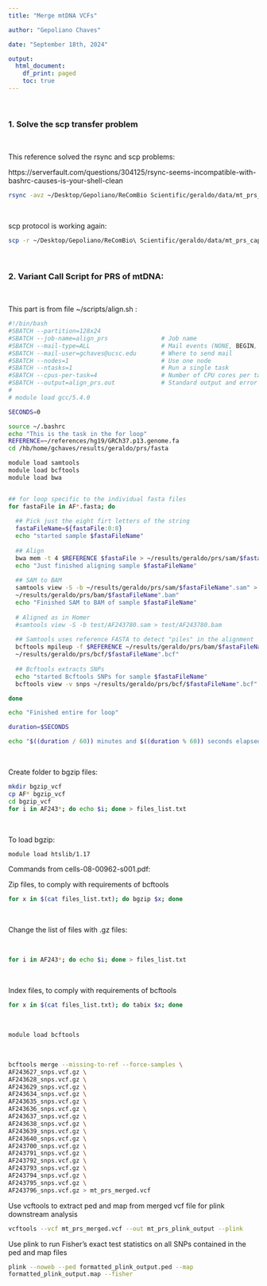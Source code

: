 ```yaml
---
title: "Merge mtDNA VCFs"

author: "Gepoliano Chaves"

date: "September 18th, 2024"

output:
  html_document:
    df_print: paged
    toc: true
---
```


\

### 1. Solve the scp transfer problem

\

This reference solved the rsync and scp problems:

https://serverfault.com/questions/304125/rsync-seems-incompatible-with-bashrc-causes-is-your-shell-clean

```bash
rsync -avz ~/Desktop/Gepoliano/ReComBio Scientific/geraldo/data/mt_prs_capital.fasta gchaves@hb.ucsc.edu:/hb/home/gchaves/results/geraldo/prs
```

\

scp protocol is working again:

```bash
scp -r ~/Desktop/Gepoliano/ReComBio\ Scientific/geraldo/data/mt_prs_capital_split_files gchaves@hb.ucsc.edu:/hb/home/gchaves/results/geraldo/prs
```


\

### 2. Variant Call Script for PRS of mtDNA:

\

This part is from file ~/scripts/align.sh :

```bash
#!/bin/bash
#SBATCH --partition=128x24
#SBATCH --job-name=align_prs               # Job name
#SBATCH --mail-type=ALL                    # Mail events (NONE, BEGIN, END, FAIL, ALL)
#SBATCH --mail-user=gchaves@ucsc.edu       # Where to send mail	
#SBATCH --nodes=1                          # Use one node
#SBATCH --ntasks=1                         # Run a single task	
#SBATCH --cpus-per-task=4                  # Number of CPU cores per task
#SBATCH --output=align_prs.out             # Standard output and error log
# 
# module load gcc/5.4.0

SECONDS=0

source ~/.bashrc
echo "This is the task in the for loop"
REFERENCE=~/references/hg19/GRCh37.p13.genome.fa
cd /hb/home/gchaves/results/geraldo/prs/fasta

module load samtools
module load bcftools
module load bwa


## for loop specific to the individual fasta files
for fastaFile in AF*.fasta; do
  
  ## Pick just the eight firt letters of the string
  fastaFileName=${fastaFile:0:8}
  echo "started sample $fastaFileName"
  
  ## Align
  bwa mem -t 4 $REFERENCE $fastaFile > ~/results/geraldo/prs/sam/$fastaFileName".sam"
  echo "Just finished aligning sample $fastaFileName"
  
  ## SAM to BAM
  samtools view -S -b ~/results/geraldo/prs/sam/$fastaFileName".sam" > \
  ~/results/geraldo/prs/bam/$fastaFileName".bam"
  echo "Finished SAM to BAM of sample $fastaFileName"
  
  # Aligned as in Homer
  #samtools view -S -b test/AF243780.sam > test/AF243780.bam
  
  ## Samtools uses reference FASTA to detect "piles" in the alignment
  bcftools mpileup -f $REFERENCE ~/results/geraldo/prs/bam/$fastaFileName".bam" > \
  ~/results/geraldo/prs/bcf/$fastaFileName".bcf"
  
  ## Bcftools extracts SNPs
  echo "started Bcftools SNPs for sample $fastaFileName"
  bcftools view -v snps ~/results/geraldo/prs/bcf/$fastaFileName".bcf" > ~/results/geraldo/prs/snps_vcf/$fastaFileName"_snps.vcf"

done

echo "Finished entire for loop"

duration=$SECONDS

echo "$((duration / 60)) minutes and $((duration % 60)) seconds elapsed."
```

\

Create folder to bgzip files:

```bash
mkdir bgzip_vcf
cp AF* bgzip_vcf
cd bgzip_vcf
for i in AF243*; do echo $i; done > files_list.txt
```


\

To load bgzip:
\

```bash
module load htslib/1.17
```

Commands from cells-08-00962-s001.pdf:

Zip files, to comply with requirements of bcftools

```bash
for x in $(cat files_list.txt); do bgzip $x; done
```

\

Change the list of files with .gz files:

\

```bash
for i in AF243*; do echo $i; done > files_list.txt
```

\

Index files, to comply with requirements of bcftools

```bash
for x in $(cat files_list.txt); do tabix $x; done
```

\

```bash
module load bcftools
```

\

```bash
bcftools merge --missing-to-ref --force-samples \
AF243627_snps.vcf.gz \
AF243628_snps.vcf.gz \
AF243629_snps.vcf.gz \
AF243634_snps.vcf.gz \
AF243635_snps.vcf.gz \
AF243636_snps.vcf.gz \
AF243637_snps.vcf.gz \
AF243638_snps.vcf.gz \
AF243639_snps.vcf.gz \
AF243640_snps.vcf.gz \
AF243700_snps.vcf.gz \
AF243791_snps.vcf.gz \
AF243792_snps.vcf.gz \
AF243793_snps.vcf.gz \
AF243794_snps.vcf.gz \
AF243795_snps.vcf.gz \
AF243796_snps.vcf.gz > mt_prs_merged.vcf
```

Use vcftools to extract ped and map from merged vcf file for plink downstream
analysis

```bash
vcftools --vcf mt_prs_merged.vcf --out mt_prs_plink_output --plink
```

Use plink to run Fisher’s exact test statistics on all SNPs contained in the ped
and map files

```bash
plink --noweb --ped formatted_plink_output.ped --map
formatted_plink_output.map --fisher
```



